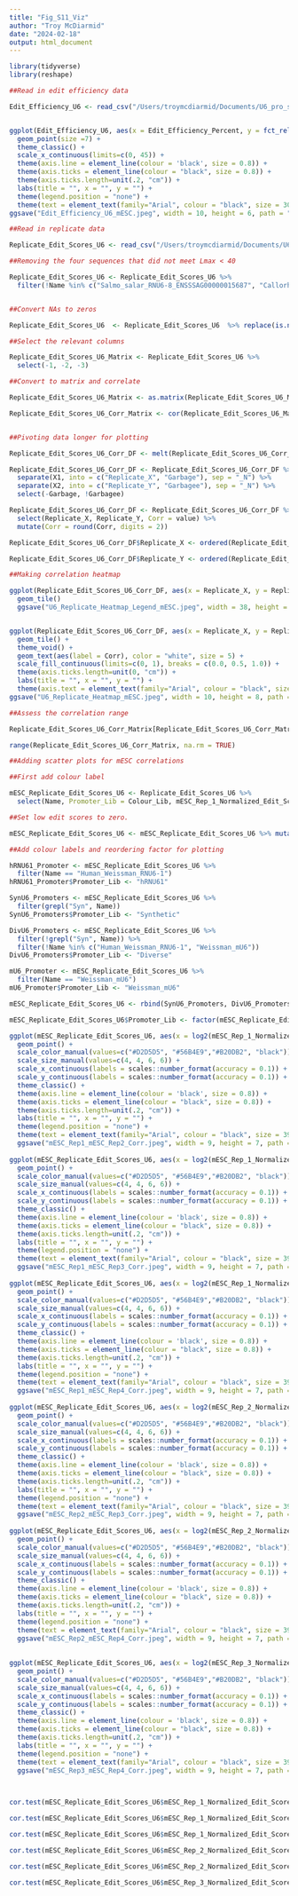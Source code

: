 ```yaml
---
title: "Fig_S11_Viz"
author: "Troy McDiarmid"
date: "2024-02-18"
output: html_document
---
```


```r

library(tidyverse)
library(reshape)

```

```r
##Read in edit efficiency data 

Edit_Efficiency_U6 <- read_csv("/Users/troymcdiarmid/Documents/U6_pro_series/Figs/Pub_Figs/FigS11_Final_Figure_Datasets/AllU6_Edit_Efficiency_Comparison_Table.csv") 


ggplot(Edit_Efficiency_U6, aes(x = Edit_Efficiency_Percent, y = fct_relevel(Cell_Type, "K562", "HEK293T", "iPSC"))) +
  geom_point(size =7) +
  theme_classic() +
  scale_x_continuous(limits=c(0, 45)) +
  theme(axis.line = element_line(colour = 'black', size = 0.8)) +
  theme(axis.ticks = element_line(colour = "black", size = 0.8)) +
  theme(axis.ticks.length=unit(.2, "cm")) +
  labs(title = "", x = "", y = "") +
  theme(legend.position = "none") +
  theme(text = element_text(family="Arial", colour = "black", size = 30)) 
ggsave("Edit_Efficiency_U6_mESC.jpeg", width = 10, height = 6, path = "/Users/troymcdiarmid/Documents/U6_pro_series/Figs/Pub_Figs/")


```




```r
##Read in replicate data

Replicate_Edit_Scores_U6 <- read_csv("/Users/troymcdiarmid/Documents/U6_pro_series/Figs/Pub_Figs/FigS11_Final_Figure_Datasets/AllU6_pBC_Filtered_iBC_Normalized_Replicate_Edit_Scores_Comparison_Table.csv") 

##Removing the four sequences that did not meet Lmax < 40 

Replicate_Edit_Scores_U6 <- Replicate_Edit_Scores_U6 %>% 
  filter(!Name %in% c("Salmo_salar_RNU6-8_ENSSSAG00000015687", "Callorhinchus_milii_RNU6-8_ENSCMIG00000009541", "Rhinolophus_ferrumequinum_ENSRFEG00010003483", "Weissman_sU6-2"))


##Convert NAs to zeros

Replicate_Edit_Scores_U6  <- Replicate_Edit_Scores_U6  %>% replace(is.na(.), 0)

##Select the relevant columns

Replicate_Edit_Scores_U6_Matrix <- Replicate_Edit_Scores_U6 %>% 
  select(-1, -2, -3) 

##Convert to matrix and correlate

Replicate_Edit_Scores_U6_Matrix <- as.matrix(Replicate_Edit_Scores_U6_Matrix)

Replicate_Edit_Scores_U6_Corr_Matrix <- cor(Replicate_Edit_Scores_U6_Matrix)


##Pivoting data longer for plotting

Replicate_Edit_Scores_U6_Corr_DF <- melt(Replicate_Edit_Scores_U6_Corr_Matrix) 

Replicate_Edit_Scores_U6_Corr_DF <- Replicate_Edit_Scores_U6_Corr_DF %>% 
  separate(X1, into = c("Replicate_X", "Garbage"), sep = "_N") %>% 
  separate(X2, into = c("Replicate_Y", "Garbagee"), sep = "_N") %>% 
  select(-Garbage, !Garbagee)

Replicate_Edit_Scores_U6_Corr_DF <- Replicate_Edit_Scores_U6_Corr_DF %>% 
  select(Replicate_X, Replicate_Y, Corr = value) %>% 
  mutate(Corr = round(Corr, digits = 2))

Replicate_Edit_Scores_U6_Corr_DF$Replicate_X <- ordered(Replicate_Edit_Scores_U6_Corr_DF$Replicate_X, levels = c("K562_Rep_1", "K562_Rep_2", "K562_Rep_3", "HEK293T_Rep_1", "HEK293T_Rep_2", "HEK293T_Rep_3", "HEK293T_Rep_4", "HEK293T_Rep_5", "HEK293T_Rep_6", "HEK293T_Rep_7", "HEK293T_Rep_8", "iPSC_Rep_1", "iPSC_Rep_2", "iPSC_Rep_3", "iPSC_Rep_4", "mESC_Rep_1", "mESC_Rep_2", "mESC_Rep_3", "mESC_Rep_4"))

Replicate_Edit_Scores_U6_Corr_DF$Replicate_Y <- ordered(Replicate_Edit_Scores_U6_Corr_DF$Replicate_Y, levels = c("mESC_Rep_4", "mESC_Rep_3", "mESC_Rep_2", "mESC_Rep_1", "iPSC_Rep_4", "iPSC_Rep_3", "iPSC_Rep_2", "iPSC_Rep_1", "HEK293T_Rep_8", "HEK293T_Rep_7", "HEK293T_Rep_6", "HEK293T_Rep_5", "HEK293T_Rep_4", "HEK293T_Rep_3", "HEK293T_Rep_2", "HEK293T_Rep_1", "K562_Rep_3", "K562_Rep_2", "K562_Rep_1"))

##Making correlation heatmap 

ggplot(Replicate_Edit_Scores_U6_Corr_DF, aes(x = Replicate_X, y = Replicate_Y, fill = Corr)) +
  geom_tile() 
  ggsave("U6_Replicate_Heatmap_Legend_mESC.jpeg", width = 38, height = 2.5, path = "/Users/troymcdiarmid/Documents/U6_pro_series/Figs/Pub_Figs/")


ggplot(Replicate_Edit_Scores_U6_Corr_DF, aes(x = Replicate_X, y = Replicate_Y, fill = Corr)) +
  geom_tile() +
  theme_void() +
  geom_text(aes(label = Corr), color = "white", size = 5) +
  scale_fill_continuous(limits=c(0, 1), breaks = c(0.0, 0.5, 1.0)) +
  theme(axis.ticks.length=unit(0, "cm")) +
  labs(title = "", x = "", y = "") + 
  theme(axis.text = element_text(family="Arial", colour = "black", size = 12))
ggsave("U6_Replicate_Heatmap_mESC.jpeg", width = 10, height = 8, path = "/Users/troymcdiarmid/Documents/U6_pro_series/Figs/Pub_Figs/")

##Assess the correlation range

Replicate_Edit_Scores_U6_Corr_Matrix[Replicate_Edit_Scores_U6_Corr_Matrix == 1] <- NA

range(Replicate_Edit_Scores_U6_Corr_Matrix, na.rm = TRUE)

```


```r
##Adding scatter plots for mESC correlations

##First add colour label 

mESC_Replicate_Edit_Scores_U6 <- Replicate_Edit_Scores_U6 %>% 
  select(Name, Promoter_Lib = Colour_Lib, mESC_Rep_1_Normalized_Edit_Score:mESC_Rep_3_Normalized_Edit_Score)

##Set low edit scores to zero. 

mESC_Replicate_Edit_Scores_U6 <- mESC_Replicate_Edit_Scores_U6 %>% mutate(across(where(is.numeric), function(x) ifelse(x < 0.005, 0, x)))

##Add colour labels and reordering factor for plotting

hRNU61_Promoter <- mESC_Replicate_Edit_Scores_U6 %>% 
  filter(Name == "Human_Weissman_RNU6-1")
hRNU61_Promoter$Promoter_Lib <- "hRNU61"

SynU6_Promoters <- mESC_Replicate_Edit_Scores_U6 %>% 
  filter(grepl("Syn", Name))
SynU6_Promoters$Promoter_Lib <- "Synthetic"

DivU6_Promoters <- mESC_Replicate_Edit_Scores_U6 %>% 
  filter(!grepl("Syn", Name)) %>% 
  filter(!Name %in% c("Human_Weissman_RNU6-1", "Weissman_mU6"))
DivU6_Promoters$Promoter_Lib <- "Diverse"

mU6_Promoter <- mESC_Replicate_Edit_Scores_U6 %>% 
  filter(Name == "Weissman_mU6")
mU6_Promoter$Promoter_Lib <- "Weissman_mU6"

mESC_Replicate_Edit_Scores_U6 <- rbind(SynU6_Promoters, DivU6_Promoters, mU6_Promoter, hRNU61_Promoter)

mESC_Replicate_Edit_Scores_U6$Promoter_Lib <- factor(mESC_Replicate_Edit_Scores_U6$Promoter_Lib, levels = c("Synthetic", "Diverse", "Weissman_mU6", "hRNU61"))

ggplot(mESC_Replicate_Edit_Scores_U6, aes(x = log2(mESC_Rep_1_Normalized_Edit_Score), y = log2(mESC_Rep_2_Normalized_Edit_Score), colour = Promoter_Lib, size = Promoter_Lib)) +
  geom_point() +
  scale_color_manual(values=c("#D2D5D5", "#56B4E9","#B20DB2", "black")) +
  scale_size_manual(values=c(4, 4, 6, 6)) +
  scale_x_continuous(labels = scales::number_format(accuracy = 0.1)) +
  scale_y_continuous(labels = scales::number_format(accuracy = 0.1)) +
  theme_classic() +
  theme(axis.line = element_line(colour = 'black', size = 0.8)) +
  theme(axis.ticks = element_line(colour = "black", size = 0.8)) +
  theme(axis.ticks.length=unit(.2, "cm")) +
  labs(title = "", x = "", y = "") +
  theme(legend.position = "none") +
  theme(text = element_text(family="Arial", colour = "black", size = 39), plot.margin = margin(0, 15, 0, 20)) 
  ggsave("mESC_Rep1_mESC_Rep2_Corr.jpeg", width = 9, height = 7, path = "/Users/troymcdiarmid/Documents/U6_pro_series/Figs/Pub_Figs/")
  
ggplot(mESC_Replicate_Edit_Scores_U6, aes(x = log2(mESC_Rep_1_Normalized_Edit_Score), y = log2(mESC_Rep_3_Normalized_Edit_Score), colour = Promoter_Lib, size = Promoter_Lib)) +
  geom_point() +
  scale_color_manual(values=c("#D2D5D5", "#56B4E9","#B20DB2", "black")) +
  scale_size_manual(values=c(4, 4, 6, 6)) +
  scale_x_continuous(labels = scales::number_format(accuracy = 0.1)) +
  scale_y_continuous(labels = scales::number_format(accuracy = 0.1)) +
  theme_classic() +
  theme(axis.line = element_line(colour = 'black', size = 0.8)) +
  theme(axis.ticks = element_line(colour = "black", size = 0.8)) +
  theme(axis.ticks.length=unit(.2, "cm")) +
  labs(title = "", x = "", y = "") +
  theme(legend.position = "none") +
  theme(text = element_text(family="Arial", colour = "black", size = 39), plot.margin = margin(0, 15, 0, 20)) 
  ggsave("mESC_Rep1_mESC_Rep3_Corr.jpeg", width = 9, height = 7, path = "/Users/troymcdiarmid/Documents/U6_pro_series/Figs/Pub_Figs/")
  
ggplot(mESC_Replicate_Edit_Scores_U6, aes(x = log2(mESC_Rep_1_Normalized_Edit_Score), y = log2(mESC_Rep_4_Normalized_Edit_Score), colour = Promoter_Lib, size = Promoter_Lib)) +
  geom_point() +
  scale_color_manual(values=c("#D2D5D5", "#56B4E9","#B20DB2", "black")) +
  scale_size_manual(values=c(4, 4, 6, 6)) +
  scale_x_continuous(labels = scales::number_format(accuracy = 0.1)) +
  scale_y_continuous(labels = scales::number_format(accuracy = 0.1)) +
  theme_classic() +
  theme(axis.line = element_line(colour = 'black', size = 0.8)) +
  theme(axis.ticks = element_line(colour = "black", size = 0.8)) +
  theme(axis.ticks.length=unit(.2, "cm")) +
  labs(title = "", x = "", y = "") +
  theme(legend.position = "none") +
  theme(text = element_text(family="Arial", colour = "black", size = 39), plot.margin = margin(0, 15, 0, 20)) 
  ggsave("mESC_Rep1_mESC_Rep4_Corr.jpeg", width = 9, height = 7, path = "/Users/troymcdiarmid/Documents/U6_pro_series/Figs/Pub_Figs/")
  
ggplot(mESC_Replicate_Edit_Scores_U6, aes(x = log2(mESC_Rep_2_Normalized_Edit_Score), y = log2(mESC_Rep_3_Normalized_Edit_Score), colour = Promoter_Lib, size = Promoter_Lib)) +
  geom_point() +
  scale_color_manual(values=c("#D2D5D5", "#56B4E9","#B20DB2", "black")) +
  scale_size_manual(values=c(4, 4, 6, 6)) +
  scale_x_continuous(labels = scales::number_format(accuracy = 0.1)) +
  scale_y_continuous(labels = scales::number_format(accuracy = 0.1)) +
  theme_classic() +
  theme(axis.line = element_line(colour = 'black', size = 0.8)) +
  theme(axis.ticks = element_line(colour = "black", size = 0.8)) +
  theme(axis.ticks.length=unit(.2, "cm")) +
  labs(title = "", x = "", y = "") +
  theme(legend.position = "none") +
  theme(text = element_text(family="Arial", colour = "black", size = 39), plot.margin = margin(0, 15, 0, 20)) 
  ggsave("mESC_Rep2_mESC_Rep3_Corr.jpeg", width = 9, height = 7, path = "/Users/troymcdiarmid/Documents/U6_pro_series/Figs/Pub_Figs/")
  
ggplot(mESC_Replicate_Edit_Scores_U6, aes(x = log2(mESC_Rep_2_Normalized_Edit_Score), y = log2(mESC_Rep_4_Normalized_Edit_Score), colour = Promoter_Lib, size = Promoter_Lib)) +
  geom_point() +
  scale_color_manual(values=c("#D2D5D5", "#56B4E9","#B20DB2", "black")) +
  scale_size_manual(values=c(4, 4, 6, 6)) +
  scale_x_continuous(labels = scales::number_format(accuracy = 0.1)) +
  scale_y_continuous(labels = scales::number_format(accuracy = 0.1)) +
  theme_classic() +
  theme(axis.line = element_line(colour = 'black', size = 0.8)) +
  theme(axis.ticks = element_line(colour = "black", size = 0.8)) +
  theme(axis.ticks.length=unit(.2, "cm")) +
  labs(title = "", x = "", y = "") +
  theme(legend.position = "none") +
  theme(text = element_text(family="Arial", colour = "black", size = 39), plot.margin = margin(0, 15, 0, 20)) 
  ggsave("mESC_Rep2_mESC_Rep4_Corr.jpeg", width = 9, height = 7, path = "/Users/troymcdiarmid/Documents/U6_pro_series/Figs/Pub_Figs/")
  
  
ggplot(mESC_Replicate_Edit_Scores_U6, aes(x = log2(mESC_Rep_3_Normalized_Edit_Score), y = log2(mESC_Rep_4_Normalized_Edit_Score), colour = Promoter_Lib, size = Promoter_Lib)) +
  geom_point() +
  scale_color_manual(values=c("#D2D5D5", "#56B4E9","#B20DB2", "black")) +
  scale_size_manual(values=c(4, 4, 6, 6)) +
  scale_x_continuous(labels = scales::number_format(accuracy = 0.1)) +
  scale_y_continuous(labels = scales::number_format(accuracy = 0.1)) +
  theme_classic() +
  theme(axis.line = element_line(colour = 'black', size = 0.8)) +
  theme(axis.ticks = element_line(colour = "black", size = 0.8)) +
  theme(axis.ticks.length=unit(.2, "cm")) +
  labs(title = "", x = "", y = "") +
  theme(legend.position = "none") +
  theme(text = element_text(family="Arial", colour = "black", size = 39), plot.margin = margin(0, 15, 0, 20)) 
  ggsave("mESC_Rep3_mESC_Rep4_Corr.jpeg", width = 9, height = 7, path = "/Users/troymcdiarmid/Documents/U6_pro_series/Figs/Pub_Figs/")
  


cor.test(mESC_Replicate_Edit_Scores_U6$mESC_Rep_1_Normalized_Edit_Score, mESC_Replicate_Edit_Scores_U6$mESC_Rep_2_Normalized_Edit_Score)

cor.test(mESC_Replicate_Edit_Scores_U6$mESC_Rep_1_Normalized_Edit_Score, mESC_Replicate_Edit_Scores_U6$mESC_Rep_3_Normalized_Edit_Score)

cor.test(mESC_Replicate_Edit_Scores_U6$mESC_Rep_1_Normalized_Edit_Score, mESC_Replicate_Edit_Scores_U6$mESC_Rep_4_Normalized_Edit_Score)

cor.test(mESC_Replicate_Edit_Scores_U6$mESC_Rep_2_Normalized_Edit_Score, mESC_Replicate_Edit_Scores_U6$mESC_Rep_3_Normalized_Edit_Score)

cor.test(mESC_Replicate_Edit_Scores_U6$mESC_Rep_2_Normalized_Edit_Score, mESC_Replicate_Edit_Scores_U6$mESC_Rep_4_Normalized_Edit_Score)

cor.test(mESC_Replicate_Edit_Scores_U6$mESC_Rep_3_Normalized_Edit_Score, mESC_Replicate_Edit_Scores_U6$mESC_Rep_4_Normalized_Edit_Score)

  

```




